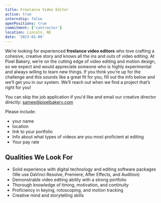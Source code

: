 ```yaml
---
title: Freelance Video Editor
active: true
internship: false
openPositions: true
commitment: ['contractor']
location: Lincoln, NE
date: '2023-01-09'
---
```


We’re looking for experienced **freelance video editors** who love crafting a cohesive, creative story and knows all the ins and outs of video editing. At Pixel Bakery, we’re on the cutting edge of video editing and motion design, so we expect and would appreciate someone who is highly experimental and always willing to learn new things. If you think you’re up for the challenge and this sounds like a great fit for you, fill out the info below and we’ll get you in our system. We’ll reach out when we find a project that’s right for you!

You can skip the job application if you'd like and email our creative director directly: [samee@pixelbakery.com](mailto:samee@pixelbakery.com)

Please include: 

- your name 
- location 
- link to your portfolio
- Info about what types of videos are you most proficient at editing
- Your pay rate

## Qualities We Look For

- Solid experience with digital technology and editing software packages (We use DaVinci Resolve, Premiere, After Effects, and Audition)
- Demonstrable video editing ability with a strong portfolio
- Thorough knowledge of timing, motivation, and continuity
- Proficiency in keying, rotoscoping, and motion tracking
- Creative mind and storytelling skills